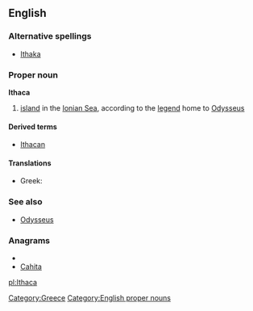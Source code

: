 ==English==

===Alternative spellings===
*[[Ithaka]]

===Proper noun===
'''Ithaca'''

# [[island]] in the [[Ionian Sea]], according to the [[legend]] home to [[Odysseus]]

====Derived terms====
*[[Ithacan]]

====Translations====
* Greek: {{t-|el|Ιθάκη|f|tr=Itháki}}

===See also===

*[[Odysseus]]

===Anagrams===
* {{alphagram|aachit}}
* [[Cahita#English|Cahita]]


[[Category:Greece]]
[[Category:English proper nouns]]

[[pl:Ithaca]]